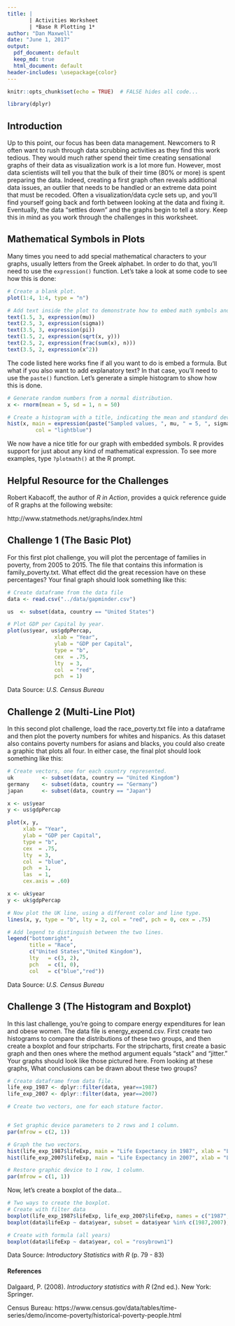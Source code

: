 --- 
title: | 
       | Activities Worksheet
       | *Base R Plotting 1*
author: "Dan Maxwell"
date: "June 1, 2017"
output:
  pdf_document: default
  keep_md: true
  html_document: default
header-includes: \usepackage{color}
---
 
```{r setup, include=FALSE}
knitr::opts_chunk$set(echo = TRUE)  # FALSE hides all code...
```


```{r init, echo = FALSE, message = FALSE}

library(dplyr)

```

## Introduction
Up to this point, our focus has been data management.  Newcomers to R often want to rush through data scrubbing activities as they find this work tedious.  They would much rather spend their time creating sensational graphs of their data as visualization work is a lot more fun.  However, most data scientists will tell you that the bulk of their time (80% or more) is spent preparing the data.  Indeed, creating a first graph often reveals additional data issues, an outlier that needs to be handled or an extreme data point that must be recoded.  Often a visualization/data cycle sets up, and you'll find yourself going back and forth between looking at the data and fixing it.  Eventually, the data "settles down" and the graphs begin to tell a story.  Keep this in mind as you work through the challenges in this worksheet. 

## Mathematical Symbols in Plots
Many times you need to add special mathematical characters to your graphs, usually letters from the Greek alphabet.  In order to do that, you'll need to use the `expression()` function.  Let's take a look at some code to see how this is done: 

```{r, fig.width = 6.5, fig.height = 4.10}
# Create a blank plot.
plot(1:4, 1:4, type = "n")

# Add text inside the plot to demonstrate how to embed math symbols and/or equations.
text(1.5, 3, expression(mu))
text(2.5, 3, expression(sigma))
text(3.5, 3, expression(pi))
text(1.5, 2, expression(sqrt(x, y)))
text(2.5, 2, expression(frac(sum(x), n)))
text(3.5, 2, expression(x^2))

```

The code listed here works fine if all you want to do is embed a formula.  But
what if you also want to add explanatory text?  In that case, you'll need to use
the `paste()` function.  Let's generate a simple histogram to show how this is
done.

```{r}
# Generate random numbers from a normal distribution.
x <- rnorm(mean = 5, sd = 1, n = 50)

# Create a histogram with a title, indicating the mean and standard deviation.
hist(x, main = expression(paste("Sampled values, ", mu, " = 5, ", sigma, " = 1")),
         col = "lightblue")
```

We now have a nice title for our graph with embedded symbols.  R provides
support for just about any kind of mathematical expression.  To see more
examples, type `?plotmath()` at the R prompt.

## Helpful Resource for the Challenges 
Robert Kabacoff, the author of *R in Action*, provides a quick reference guide of R graphs at the following website:

http://www.statmethods.net/graphs/index.html

## Challenge 1 (The Basic Plot)
For this first plot challenge, you will plot the percentage of families in poverty, from 2005 to 2015.  The file that contains this information is family_poverty.txt.  What effect did the great recession have on these percentages?  Your final graph should look something like this:    

```{r basic_plot}

# Create dataframe from the data file
data <- read.csv("../data/gapminder.csv")

us  <- subset(data, country == "United States")

# Plot GDP per Capital by year.
plot(us$year, us$gdpPercap,
               xlab = "Year",
               ylab = "GDP per Capital",
               type = "b", 
               cex  = .75,
               lty  = 3,
               col  = "red",
               pch  = 1)


```
Data Source: *U.S. Census Bureau*
 

## Challenge 2 (Multi-Line Plot)
In this second plot challenge, load the race_poverty.txt file into a dataframe and then plot the poverty numbers for whites and hispanics.  As this dataset also contains poverty numbers for asians and blacks, you could also create a graphic that plots all four.  In either case, the final plot should look something like this:

```{r multiline_plot}

# Create vectors, one for each country represented.
uk         <- subset(data, country == "United Kingdom")
germany    <- subset(data, country == "Germany")
japan      <- subset(data, country == "Japan")

x <- us$year
y <- us$gdpPercap

plot(x, y,
     xlab = "Year",
     ylab = "GDP per Capital",
     type = "b", 
     cex  = .75,
     lty  = 3,
     col  = "blue",
     pch  = 1,
     las  = 1,
     cex.axis = .60)

x <- uk$year
y <- uk$gdpPercap

# Now plot the UK line, using a different color and line type.
lines(x, y, type = "b", lty = 2, col = "red", pch = 0, cex = .75)

# Add legend to distinguish between the two lines.
legend("bottomright",
       title = "Race",
       c("United States","United Kingdom"),
       lty   = c(3, 2), 
       pch   = c(1, 0),
       col   = c("blue","red"))

```
Data Source: *U.S. Census Bureau*

 
## Challenge 3 (The Histogram and Boxplot)

In this last challenge, you're going to compare energy expenditures for lean and obese women.  The data file is energy_expend.csv.  First create two histograms to compare the distributions of these two groups, and then create a boxplot and four stripcharts.  For  the stripcharts, first create a basic graph and then ones where the method argument equals "stack" and "jitter."  Your graphs should look like those pictured here.  From looking at these graphs, What conclusions can be drawn about these two groups?

```{r energy_histogram}

# Create dataframe from data file.
life_exp_1987 <- dplyr::filter(data, year==1987)
life_exp_2007 <- dplyr::filter(data, year==2007)

# Create two vectors, one for each stature factor.


# Set graphic device parameters to 2 rows and 1 column.
par(mfrow = c(2, 1))    

# Graph the two vectors.
hist(life_exp_1987$lifeExp, main = "Life Expectancy in 1987", xlab = "Life Expectancy", xlim = range(30:90), col = "lightblue")
hist(life_exp_2007$lifeExp, main = "Life Expectancy in 2007", xlab = "Life Expectancy", xlim = range(30:90), col = "lemonchiffon")

# Restore graphic device to 1 row, 1 column.
par(mfrow = c(1, 1))    

```

Now, let's create a boxplot of the data...


```{r energy_boxplot}

# Two ways to create the boxplot.
# Create with filter data
boxplot(life_exp_1987$lifeExp, life_exp_2007$lifeExp, names = c("1987","2007"), col = "rosybrown1")
boxplot(data$lifeExp ~ data$year, subset = data$year %in% c(1987,2007), col = "rosybrown1")

# Create with formula (all years)
boxplot(data$lifeExp ~ data$year, col = "rosybrown1")

```
Data Source: *Introductory Statistics with R* (p. 79 - 83)


#### References  

Dalgaard, P. (2008). *Introductory statistics with R* (2nd ed.). New York: Springer.

Census Bureau: https://www.census.gov/data/tables/time-series/demo/income-poverty/historical-poverty-people.html

 


